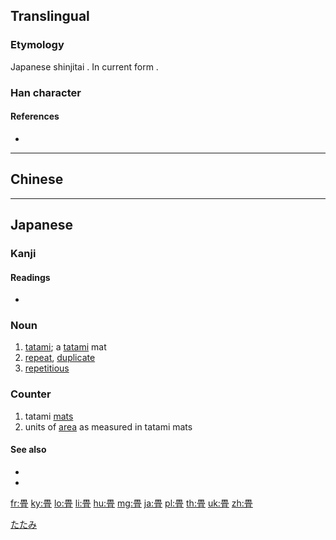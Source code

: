 {{also|疊}}
==Translingual==
{{Han simplified forms|疊|畳|叠}}

===Etymology===
Japanese shinjitai {{Han simp|疊|f=畾|t=田}}. In current form {{Han compound|田|冝}}.

===Han character===
{{Han char|rn=102|rad=田|as=07|sn=12|four=60107|canj=WBBM|ids=⿱田冝}}

====References====
* {{Han ref|kx=0764.041|dkj=21875|hdz=42544.011|uh=7573|ud=30067}}

----

==Chinese==
{{zh-see|疊|v}}

----

==Japanese==

===Kanji===
{{ja-kanji|grade=c|rs=田07}}

====Readings====
* {{ja-readings|goon=[[じょう]] (jō)|kanon=[[ちょう]] (chō) {{non-joyo-reading}}|kun=[[たたむ]] (tatamu), [[たたみ]] (tatami), [[かさねる]] (kasaneru)|nanori=}}

===Noun===
{{ja-noun|たたみ|kyu=疊}}

# [[tatami]]; a [[tatami]] mat
# [[repeat]], [[duplicate]]
# [[repetitious]]

===Counter===
{{ja-pos|じょう|counter}}

# tatami [[mat]]s
# units of [[area]] as measured in tatami mats

====See also====
* {{ja-r|和室|gloss=Japanese-style room|わしつ}}
* {{ja-r|布団|gloss=[[futon]], sleeping mattress|ふとん}}

[[Category:Japanese basic words|たたみ]]

[[fr:畳]]
[[ky:畳]]
[[lo:畳]]
[[li:畳]]
[[hu:畳]]
[[mg:畳]]
[[ja:畳]]
[[pl:畳]]
[[th:畳]]
[[uk:畳]]
[[zh:畳]]